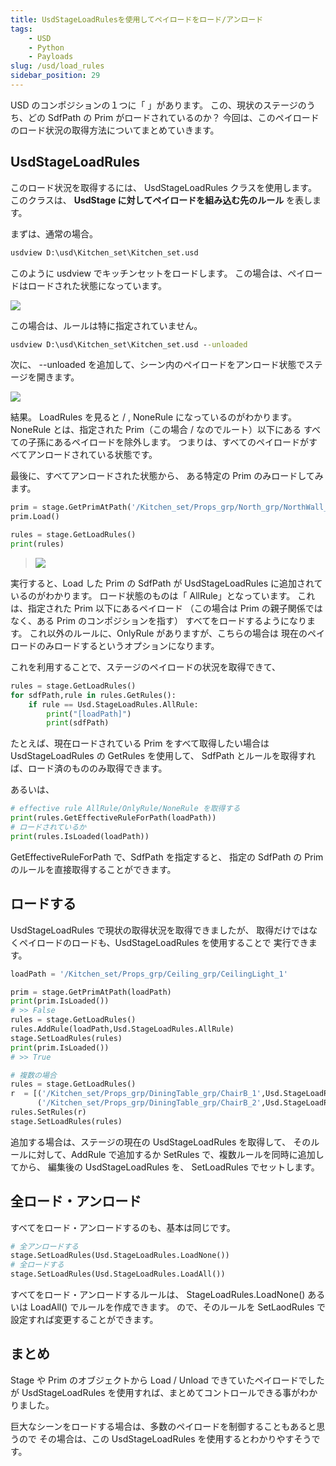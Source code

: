 ```yaml
---
title: UsdStageLoadRulesを使用してペイロードをロード/アンロード
tags:
    - USD
    - Python
    - Payloads
slug: /usd/load_rules
sidebar_position: 29
---
```


USD のコンポジションの１つに「 <AutoLinkTitle url="/usd/reference" /> 」があります。
この、現状のステージのうち、どの SdfPath の Prim がロードされているのか？
今回は、このペイロードのロード状況の取得方法についてまとめていきます。

## UsdStageLoadRules

このロード状況を取得するには、 UsdStageLoadRules クラスを使用します。
このクラスは、 **UsdStage に対してペイロードを組み込む先のルール** を表します。

まずは、通常の場合。

```bat
usdview D:\usd\Kitchen_set\Kitchen_set.usd
```

このように usdview でキッチンセットをロードします。
この場合は、ペイロードはロードされた状態になっています。

![](https://gyazo.com/d9c83e62890a6aa9a961b86582071981.png)

この場合は、ルールは特に指定されていません。

```bat
usdview D:\usd\Kitchen_set\Kitchen_set.usd --unloaded
```

次に、 --unloaded を追加して、シーン内のペイロードをアンロード状態でステージを開きます。

![](https://gyazo.com/b317b4d2f2b1976ff367b7b261d1f9db.png)

結果。
LoadRules を見ると / , NoneRule になっているのがわかります。
NoneRule とは、指定された Prim（この場合 / なのでルート）以下にある
すべての子孫にあるペイロードを除外します。
つまりは、すべてのペイロードがすべてアンロードされている状態です。

最後に、すべてアンロードされた状態から、
ある特定の Prim のみロードしてみます。

```python
prim = stage.GetPrimAtPath('/Kitchen_set/Props_grp/North_grp/NorthWall_grp/MeasuringSpoon_1')
prim.Load()

rules = stage.GetLoadRules()
print(rules)
```

> ![](https://gyazo.com/598b02b1201c0f8d890224db4afd2709.png)

実行すると、Load した Prim の SdfPath が UsdStageLoadRules に追加されているのがわかります。
ロード状態のものは「 AllRule」となっています。
これは、指定された Prim 以下にあるペイロード
（この場合は Prim の親子関係ではなく、ある Prim のコンポジションを指す）
すべてをロードするようになります。
これ以外のルールに、OnlyRule がありますが、こちらの場合は
現在のペイロードのみロードするというオプションになります。

これを利用することで、ステージのペイロードの状況を取得できて、

```python
rules = stage.GetLoadRules()
for sdfPath,rule in rules.GetRules():
    if rule == Usd.StageLoadRules.AllRule:
        print("[loadPath]")
        print(sdfPath)
```

たとえば、現在ロードされている Prim をすべて取得したい場合は
UsdStageLoadRules の GetRules を使用して、
SdfPath とルールを取得すれば、ロード済のもののみ取得できます。

あるいは、

```python
# effective rule AllRule/OnlyRule/NoneRule を取得する
print(rules.GetEffectiveRuleForPath(loadPath))
# ロードされているか
print(rules.IsLoaded(loadPath))
```

GetEffectiveRuleForPath で、SdfPath を指定すると、
指定の SdfPath の Prim のルールを直接取得することができます。

## ロードする

UsdStageLoadRules で現状の取得状況を取得できましたが、
取得だけではなくペイロードのロードも、UsdStageLoadRules を使用することで
実行できます。

```python
loadPath = '/Kitchen_set/Props_grp/Ceiling_grp/CeilingLight_1'

prim = stage.GetPrimAtPath(loadPath)
print(prim.IsLoaded())
# >> False
rules = stage.GetLoadRules()
rules.AddRule(loadPath,Usd.StageLoadRules.AllRule)
stage.SetLoadRules(rules)
print(prim.IsLoaded())
# >> True

# 複数の場合
rules = stage.GetLoadRules()
r  = [('/Kitchen_set/Props_grp/DiningTable_grp/ChairB_1',Usd.StageLoadRules.AllRule),
      ('/Kitchen_set/Props_grp/DiningTable_grp/ChairB_2',Usd.StageLoadRules.AllRule)]
rules.SetRules(r)
stage.SetLoadRules(rules)
```

追加する場合は、ステージの現在の UsdStageLoadRules を取得して、
そのルールに対して、AddRule で追加するか
SetRules で、複数ルールを同時に追加してから、
編集後の UsdStageLoadRules を、 SetLoadRules でセットします。

## 全ロード・アンロード

すべてをロード・アンロードするのも、基本は同じです。

```python
# 全アンロードする
stage.SetLoadRules(Usd.StageLoadRules.LoadNone())
# 全ロードする
stage.SetLoadRules(Usd.StageLoadRules.LoadAll())
```

すべてをロード・アンロードするルールは、 StageLoadRules.LoadNone() あるいは LoadAll() でルールを作成できます。
ので、そのルールを SetLaodRules で設定すれば変更することができます。

## まとめ

Stage や Prim のオブジェクトから Load / Unload できていたペイロードでしたが
UsdStageLoadRules を使用すれば、まとめてコントロールできる事がわかりました。

巨大なシーンをロードする場合は、多数のペイロードを制御することもあると思うので
その場合は、この UsdStageLoadRules を使用するとわかりやすそうです。
